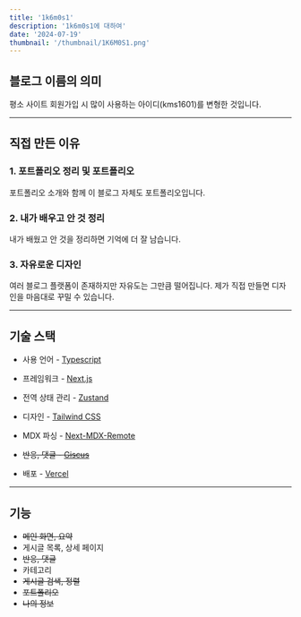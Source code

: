 ```yaml
---
title: '1k6m0s1'
description: '1k6m0s1에 대하여'
date: '2024-07-19'
thumbnail: '/thumbnail/1K6M0S1.png'
---
```


## 블로그 이름의 의미

평소 사이트 회원가입 시 많이 사용하는 아이디(kms1601)를 변형한 것입니다.

---

## 직접 만든 이유

### 1. 포트폴리오 정리 및 포트폴리오

포트폴리오 소개와 함께 이 블로그 자체도 포트폴리오입니다.

### 2. 내가 배우고 안 것 정리

내가 배웠고 안 것을 정리하면 기억에 더 잘 남습니다.

### 3. 자유로운 디자인

여러 블로그 플랫폼이 존재하지만 자유도는 그만큼 떨어집니다. 제가 직접 만들면 디자인을 마음대로 꾸밀 수 있습니다.

---

## 기술 스택

- 사용 언어 - [Typescript](https://www.typescriptlang.org/)

- 프레임워크 - [Next.js](https://nextjs.org/)

- 전역 상태 관리 - [Zustand](https://zustand-demo.pmnd.rs/)

- 디자인 - [Tailwind CSS](https://tailwindcss.com/)

- MDX 파싱 - [Next-MDX-Remote](https://github.com/hashicorp/next-mdx-remote#react-server-components-rsc--nextjs-app-directory-support)

-  ~~반응, 댓글 - [Giscus](https://giscus.app/)~~

- 배포 - [Vercel](https://vercel.com/)

---

## 기능

- ~~메인 화면, 요약~~
- 게시글 목록, 상세 페이지
- ~~반응, 댓글~~
- 카테고리
- ~~게시글 검색, 정렬~~
- ~~포트폴리오~~
- ~~나의 정보~~
